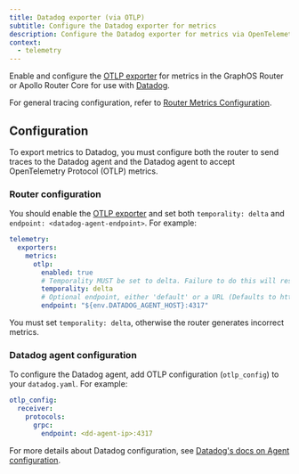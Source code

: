 ```yaml
---
title: Datadog exporter (via OTLP)
subtitle: Configure the Datadog exporter for metrics
description: Configure the Datadog exporter for metrics via OpenTelemetry Protocol (OTLP) in the Apollo GraphOS Router or Apollo Router Core.
context:
  - telemetry
---
```


Enable and configure the [OTLP exporter](/router/configuration/telemetry/exporters/metrics/otlp) for metrics in the GraphOS Router or Apollo Router Core for use with [Datadog](https://www.datadoghq.com/).

For general tracing configuration, refer to [Router Metrics Configuration](/router/configuration/telemetry/exporters/metrics/overview).

## Configuration 

To export metrics to Datadog, you must configure both the router to send traces to the Datadog agent and the Datadog agent to accept OpenTelemetry Protocol (OTLP) metrics.

### Router configuration

You should enable the [OTLP exporter](/router/configuration/telemetry/exporters/metrics/otlp#configuration) and set both `temporality: delta` and `endpoint: <datadog-agent-endpoint>`. For example: 

```yaml title="router.yaml"
telemetry:
  exporters:
    metrics:
      otlp:
        enabled: true
        # Temporality MUST be set to delta. Failure to do this will result in incorrect metrics.
        temporality: delta
        # Optional endpoint, either 'default' or a URL (Defaults to http://127.0.0.1:4317)
        endpoint: "${env.DATADOG_AGENT_HOST}:4317"
```

<Note>

You must set `temporality: delta`, otherwise the router generates incorrect metrics.

</Note>

### Datadog agent configuration

To configure the Datadog agent, add OTLP configuration (`otlp_config`) to your `datadog.yaml`. For example:

```yaml title="datadog.yaml"
otlp_config:
  receiver:
    protocols:
      grpc:
        endpoint: <dd-agent-ip>:4317
```

For more details about Datadog configuration, see [Datadog's docs on Agent configuration](https://docs.datadoghq.com/opentelemetry/otlp_ingest_in_the_agent/?tab=host).
